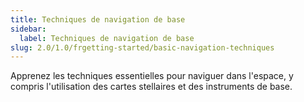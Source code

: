 ```yaml
---
title: Techniques de navigation de base
sidebar:
  label: Techniques de navigation de base
slug: 2.0/1.0/frgetting-started/basic-navigation-techniques
---
```


Apprenez les techniques essentielles pour naviguer dans l'espace, y compris l'utilisation des cartes stellaires et des instruments de base.
